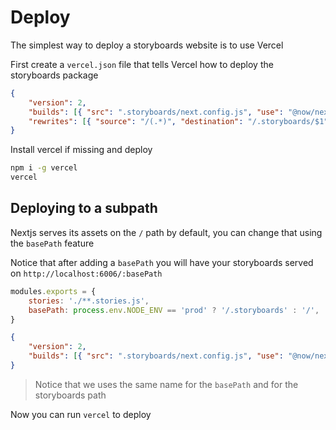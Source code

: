 # Deploy

The simplest way to deploy a storyboards website is to use Vercel

First create a `vercel.json` file that tells Vercel how to deploy the storyboards package

```json
{
    "version": 2,
    "builds": [{ "src": ".storyboards/next.config.js", "use": "@now/next" }],
    "rewrites": [{ "source": "/(.*)", "destination": "/.storyboards/$1" }]
}
```

Install vercel if missing and deploy

```sh
npm i -g vercel
vercel
```

## Deploying to a subpath

Nextjs serves its assets on the `/` path by default, you can change that using the `basePath` feature

Notice that after adding a `basePath` you will have your storyboards served on `http://localhost:6006/:basePath`

```js
modules.exports = {
    stories: './**.stories.js',
    basePath: process.env.NODE_ENV == 'prod' ? '/.storyboards' : '/',
}
```

```json
{
    "version": 2,
    "builds": [{ "src": ".storyboards/next.config.js", "use": "@now/next" }]
}
```

> Notice that we uses the same name for the `basePath` and for the storyboards path

Now you can run `vercel` to deploy
